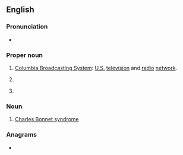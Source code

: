 {{also|CBs|C♭s‎}}
==English==

===Pronunciation===
* {{rhymes|ɛs|lang=en}}

===Proper noun===
{{en-proper noun}}

# [[wikipedia:CBS|Columbia Broadcasting System]]: [[United States|U.S.]] [[television]] and [[radio]] [[network]].
# {{lb|en|education}} {{initialism of|[[w:List of Christian Brothers schools|Christian Brothers School]]|lang=en}}
# {{lb|en|software}} {{initialism of|Component-Based Servicing|lang=en}}

===Noun===
{{en-Noun}}

# [[Charles Bonnet syndrome]]

===Anagrams===
* {{anagrams|en|a=bcs|BCS|BCs|BSC|BSc|SBC}}